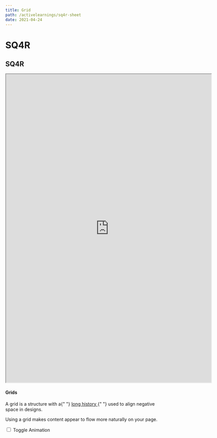 ```yaml
---
title: Grid
path: /activelearnings/sq4r-sheet
date: 2021-04-24
---
```


# SQ4R

<h2 class="ui dividing header">SQ4R</h2>

<div class="highlighted example" data-class="grid">

  <iframe
    style="width:640px; height:960px"
    src="https://docs.google.com/spreadsheets/d/e/2PACX-1vTUQJxxrQSsp_jIpdDrXg_tSriemX_V-pb79RSjP4sKdOwEl6LrU-MOIoXtQu0TX5erpRTDjly-3xL5/pubhtml?gid=835416292&amp;single=true&amp;widget=true&amp;headers=false"
  ></iframe> <h4 class="ui header">Grids</h4>
  <p>
    A grid is a structure with a{" "}
    <a
      href="http://99designs.com/designer-blog/2013/03/21/history-of-the-grid-part-1/"
      target="_blank"
    >
      long history
    </a>{" "}
    used to align negative space in designs.
  </p>
  <p>Using a grid makes content appear to flow more naturally on your page.</p>
  <div class="ui ignored toggle animation checkbox">
    <input type="checkbox" name="animation" />
    <label>Toggle Animation</label>
  </div>
  <div class="ui ignored hidden divider"></div>
  <div class="ui grid">
    <div class="four wide column"></div>
    <div class="four wide column"></div>
    <div class="four wide column"></div>
    <div class="four wide column"></div>
  </div>
</div>
